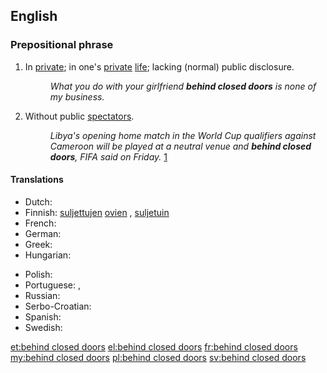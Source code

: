 ==English==

===Prepositional phrase===
{{en-PP|[[behind]] [[closed]] [[doors]]}}

# {{context|idiomatic|lang=en}} In [[private]]; in one's [[private]] [[life]]; lacking (normal) public disclosure.
#: ''What you do with your girlfriend '''behind closed doors''' is none of my business.''
# {{context|idiomatic|sports|lang=en}} Without public [[spectators]].
#: ''Libya's opening home match in the World Cup qualifiers against Cameroon will be played at a neutral venue and '''behind closed doors''', FIFA said on Friday.'' [http://in.reuters.com/article/2012/04/20/soccer-world-libya-idINDEE83J07G20120420]

====Translations====
{{trans-top|in private}}
* Dutch: {{t|nl|achter gesloten deuren}}
* Finnish: [[suljettu#Finnish|suljettujen]] [[ovi#Finnish|ovien]] {{t+|fi|takana}}, [[suljettu#Finnish|suljetuin]] {{t+|fi|ovi|alt=ovin}}
* French: {{t+|fr|à huis clos}}
* German: {{t+|de|hinter verschlossenen Türen}}
* Greek: {{t+|el|κεκλεισμένων των θυρών|tr=keklisménon ton thirón}}
* Hungarian: {{t|hu|zárt ajtók mögött}}
{{trans-mid}}
* Polish: {{t|pl|za zamkniętymi drzwiami}}
* Portuguese: {{t|pt|a porta fechada}}, {{t|pt|a portas fechadas}}
* Russian: {{t|ru|за закры́тыми дверя́ми|sc=Cyrl}}
* Serbo-Croatian: {{t|sh|iza zatvorenih vrata}}
* Spanish: {{t|es|a puerta cerrada}}
* Swedish: {{t+|sv|bakom lyckta dörrar}}
{{trans-bottom}}

[[et:behind closed doors]]
[[el:behind closed doors]]
[[fr:behind closed doors]]
[[my:behind closed doors]]
[[pl:behind closed doors]]
[[sv:behind closed doors]]